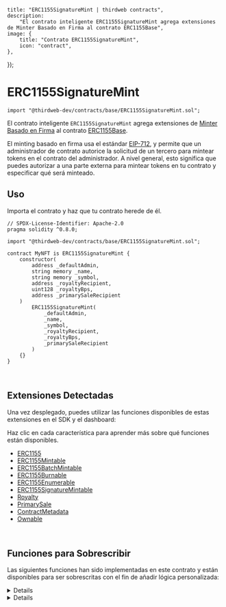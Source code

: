 
	title: "ERC1155SignatureMint | thirdweb contracts",
	description:
		"El contrato inteligente ERC1155SignatureMint agrega extensiones de Minter Basado en Firma al contrato ERC1155Base",
	image: {
		title: "Contrato ERC1155SignatureMint",
		icon: "contract",
	},
});

# ERC1155SignatureMint

```solidity
import "@thirdweb-dev/contracts/base/ERC1155SignatureMint.sol";
```

El contrato inteligente `ERC1155SignatureMint` agrega extensiones de [Minter Basado en Firma](/contracts/build/extensions/erc-1155/ERC1155SignatureMint)
al contrato [ERC1155Base](/contracts/build/base-contracts/erc-1155/base).

El minting basado en firma usa el estándar [EIP-712](https://eips.ethereum.org/EIPS/eip-712),
y permite que un administrador de contrato autorice la solicitud de un tercero para mintear tokens en el contrato del administrador.
A nivel general, esto significa que puedes autorizar a una parte externa para mintear tokens
en tu contrato y especificar qué será minteado.

<GithubButtonLink href="https://github.com/thirdweb-dev/contracts/blob/main/contracts/base/ERC1155SignatureMint.sol" />

## Uso

Importa el contrato y haz que tu contrato herede de él.

```solidity
// SPDX-License-Identifier: Apache-2.0
pragma solidity ^0.8.0;

import "@thirdweb-dev/contracts/base/ERC1155SignatureMint.sol";

contract MyNFT is ERC1155SignatureMint {
    constructor(
        address _defaultAdmin,
        string memory _name,
        string memory _symbol,
        address _royaltyRecipient,
        uint128 _royaltyBps,
        address _primarySaleRecipient
    )
        ERC1155SignatureMint(
            _defaultAdmin,
            _name,
            _symbol,
            _royaltyRecipient,
            _royaltyBps,
            _primarySaleRecipient
        )
    {}
}
```

<br />

## Extensiones Detectadas

Una vez desplegado, puedes utilizar las funciones disponibles de estas extensiones en el SDK y el dashboard:

Haz clic en cada característica para aprender más sobre qué funciones están disponibles.

- [ERC1155](/contracts/build/extensions/erc-1155/ERC1155)
- [ERC1155Mintable](/contracts/build/extensions/erc-1155/ERC1155Mintable)
- [ERC1155BatchMintable](/contracts/build/extensions/erc-1155/ERC1155BatchMintable)
- [ERC1155Burnable](/contracts/build/extensions/erc-1155/ERC1155Burnable)
- [ERC1155Enumerable](/contracts/build/extensions/erc-1155/ERC1155Enumerable)
- [ERC1155SignatureMintable](/contracts/build/extensions/erc-1155/ERC1155SignatureMint)
- [Royalty](/contracts/build/extensions/general/Royalty)
- [PrimarySale](/contracts/build/extensions/general/PrimarySale)
- [ContractMetadata](/contracts/build/extensions/general/ContractMetadata)
- [Ownable](/contracts/build/extensions/general/Ownable)

<br />

## Funciones para Sobrescribir

Las siguientes funciones han sido implementadas en este contrato y están disponibles para ser sobrescritas con el fin de añadir lógica personalizada:

<Details id="mintWithSignature" summary="mintWithSignature">

```solidity
/**
 *  @notice           Mints tokens according to the provided mint request.
 *
 *  @param _req       The payload / mint request.
 *  @param _signature The signature produced by an account signing the mint request.
 */
function mintWithSignature(MintRequest calldata _req, bytes calldata _signature)
    external
    payable
    virtual
    override
    returns (address signer)
{
    require(_req.quantity > 0, "Minting zero tokens.");

    uint256 tokenIdToMint;
    uint256 nextIdToMint = nextTokenIdToMint();

    if (_req.tokenId == type(uint256).max) {
        tokenIdToMint = nextIdToMint;
        nextTokenIdToMint_ += 1;
    } else {
        require(_req.tokenId < nextIdToMint, "invalid id");
        tokenIdToMint = _req.tokenId;
    }

    // Verify and process payload.
    signer = _processRequest(_req, _signature);

    address receiver = _req.to;

    // Collect price
    _collectPriceOnClaim(_req.primarySaleRecipient, _req.quantity, _req.currency, _req.pricePerToken);

    // Set royalties, if applicable.
    if (_req.royaltyRecipient != address(0)) {
        _setupRoyaltyInfoForToken(tokenIdToMint, _req.royaltyRecipient, _req.royaltyBps);
    }

    // Set URI
    if (_req.tokenId == type(uint256).max) {
        _setTokenURI(tokenIdToMint, _req.uri);
    }

    // Mint tokens.
    _mint(receiver, tokenIdToMint, _req.quantity, "");

    emit TokensMintedWithSignature(signer, receiver, tokenIdToMint, _req);
}
```

</Details>

<Details id="_collectPriceOnClaim" summary="_collectPriceOnClaim">

```solidity
 /// @dev Collects and distributes the primary sale value of NFTs being claimed.
function _collectPriceOnClaim(
    address _primarySaleRecipient,
    uint256 _quantityToClaim,
    address _currency,
    uint256 _pricePerToken
) internal virtual {
    if (_pricePerToken == 0) {
        return;
    }

    uint256 totalPrice = _quantityToClaim * _pricePerToken;

    if (_currency == CurrencyTransferLib.NATIVE_TOKEN) {
        require(msg.value == totalPrice, "Must send total price.");
    }

    address saleRecipient = _primarySaleRecipient == address(0) ? primarySaleRecipient() : _primarySaleRecipient;
    CurrencyTransferLib.transferCurrency(_currency, msg.sender, saleRecipient, totalPrice);
}
```

</Details>
